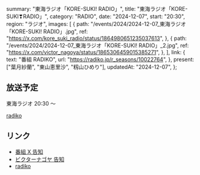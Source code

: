   summary: "東海ラジオ「KORE-SUKI! RADIO」",
  title: "東海ラジオ「KORE-SUKI❣RADIO」",
  category: "RADIO",
  date: "2024-12-07",
  start: "20:30",
  region: "ラジオ",
  images: [
    {
      path: "/events/2024/2024-12-07_東海ラジオ「KORE-SUKI! RADIO」.jpg",
      ref: "https://x.com/kore_suki_radio/status/1864980651235037613",
    },
    {
      path: "/events/2024/2024-12-07_東海ラジオ「KORE-SUKI! RADIO」_2.jpg",
      ref: "https://x.com/victor_nagoya/status/1865306459015385271",
    },
  ],
  link: {
    text: "番組 RADIKO",
    url: "https://radiko.jp/r_seasons/10022764",
  },
  present: ["葉月紗蘭", "東山恵里沙", "籾山ひめり"],
  updatedAt: "2024-12-07",
};

## 放送予定

東海ラジオ 20:30 〜

[radiko](https://radiko.jp/#TOKAIRADIO)

## リンク

- [番組 X 告知](https://x.com/kore_suki_radio/status/1864980651235037613)
- [ビクターナゴヤ 告知](https://x.com/victor_nagoya/status/1865306459015385271)
- [radiko](https://radiko.jp/#TOKAIRADIO)
